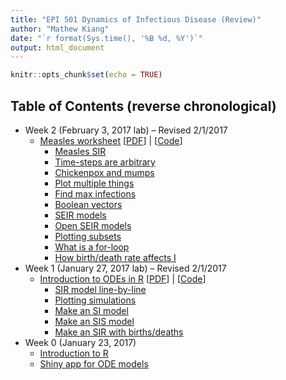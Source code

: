```yaml
---
title: "EPI 501 Dynamics of Infectious Disease (Review)"
author: "Mathew Kiang"
date: "`r format(Sys.time(), '%B %d, %Y')`"
output: html_document
---
```


```r
knitr::opts_chunk$set(echo = TRUE)
```

## Table of Contents (reverse chronological)

- Week 2 (February 3, 2017 lab) -- Revised 2/1/2017
    - [Measles worksheet](./jan30-timesteps-measles-seir/index.html) [[PDF](./jan30-timesteps-measles-seir/measles-handout.pdf)] | [[Code](https://github.com/mkiang/epi501_review/tree/master/jan30-timesteps-measles-seir/code)]
        - [Measles SIR](./jan30-timesteps-measles-seir/index.html#4)
        - [Time-steps are arbitrary](./jan30-timesteps-measles-seir/index.html#12)
        - [Chickenpox and mumps](./jan30-timesteps-measles-seir/index.html#18)
        - [Plot multiple things](./jan30-timesteps-measles-seir/index.html#23)
        - [Find max infections](./jan30-timesteps-measles-seir/index.html#29)
        - [Boolean vectors](./jan30-timesteps-measles-seir/index.html#45)
        - [SEIR models](./jan30-timesteps-measles-seir/index.html#54)
        - [Open SEIR models](./jan30-timesteps-measles-seir/index.html#68)
        - [Plotting subsets](./jan30-timesteps-measles-seir/index.html#54)
        - [What is a for-loop](./jan30-timesteps-measles-seir/index.html#79)
        - [How birth/death rate affects I](./jan30-timesteps-measles-seir/index.html#98)

- Week 1 (January 27, 2017 lab) -- Revised 2/1/2017
    - [Introduction to ODEs in R](./jan27-intro-to-odes/index.html)  [[PDF](./jan27-intro-to-odes/jan27-intro-to-r.pdf)] | [[Code](https://github.com/mkiang/epi501_review/tree/master/jan27-intro-to-odes/code)]
        - [SIR model line-by-line](./jan27-intro-to-odes/index.html#13)
        - [Plotting simulations](./jan27-intro-to-odes/index.html#58)
        - [Make an SI model](./jan27-intro-to-odes/index.html#68)
        - [Make an SIS model](./jan27-intro-to-odes/index.html#74)
        - [Make an SIR with births/deaths](./jan27-intro-to-odes/index.html#77)

- Week 0 (January 23, 2017) 
    - [Introduction to R](./jan25-intro-to-r/index.html)
    - [Shiny app for ODE models](https://mkiang.shinyapps.io/DiseaseDynamics/)
